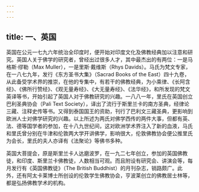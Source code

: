 ```yaml
---
---
---
```

title: 一、英国
---




英国在公元一七九六年统治全印度时，便开始对印度文化及佛教经典加以注意和研究。英国人关于佛学的研究者，曾经出过很多人才，其中最杰出的有两位：一是马格斯·缪勒（Max Muller），一是里斯·戴维斯（Rhys Davids）。马氏为梵文专家，在一八七九年，发行《东方圣书大集》（Sacrad Books of the East）四十九卷，从此备受学术界的推崇，在他的专集中，有若干的佛教经典，为小乘律、《长阿含经》、《佛所行赞经》、《观无量寿经》、《大无量寿经》、《法华经》，和所发现的梵文英译等书，开始引起了英国人对于佛教研究的兴趣。一八八一年，里氏在英国创立巴利圣典协会（Pali Text Society），译出了流行于斯里兰卡的南方圣典，经律论三藏、注释史传等书。又得到泰国国王的资助，刊行了巴利文三藏圣典，更影响到欧洲人士对佛学研究的兴趣。以上所述为两氏对佛学西传的两件大事，但都有英、法、德等国学者的参加，在十八九世纪间，这对欧洲学术界注入了新的血液，马氏和里氏曾分别在牛津和伦敦两大学开讲佛学，影响很大，伦敦佛教协会便公推里氏为会长，里氏的夫人亦译有《法聚论》等佛书多种。

英国大菩提会，原是斯里兰卡人达磨波罗，在一九二七年创立，参加的英国佛教徒，和印度、斯里兰卡佛教徒，人数相当可观。而且附设有研究会、讲演会等，每月发行有《英国佛教徒》（The British Buddhist）的月刊杂志，销路颇广。此外，还有阿太卡莱博士所创设的伦敦学生佛教协会，亨波莱创立的佛教居士林等，都是弘扬佛教学术的机构。
